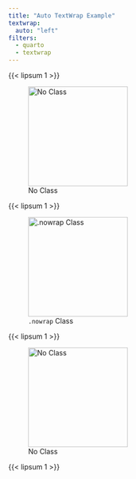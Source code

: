 ```yaml
---
title: "Auto TextWrap Example"
textwrap:
  auto: "left"
filters:
  - quarto
  - textwrap
---
```


{{< lipsum 1 >}}

![No Class](https://live.staticflickr.com/5042/5362356515_9d782e74f6_b.jpg){width=200}

{{< lipsum 1 >}}

![`.nowrap` Class](https://live.staticflickr.com/3116/2295096211_1c641c008e_b.jpg){width=200 .nowrap}

{{< lipsum 1 >}}

![No Class](https://upload.wikimedia.org/wikipedia/commons/9/93/Phaseolus_vulgaris_white_beans%2C_witte_boon.jpg){width=200}

{{< lipsum 1 >}}


